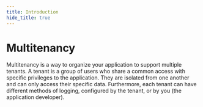 ```yaml
---
title: Introduction
hide_title: true
---
```


# Multitenancy

Multitenancy is a way to organize your application to support multiple tenants. A tenant is a group of users who share a common access with specific privileges to the application. They are isolated from one another and can only access their specific data. Furthermore, each tenant can have different methods of logging, configured by the tenant, or by you (the application developer).
